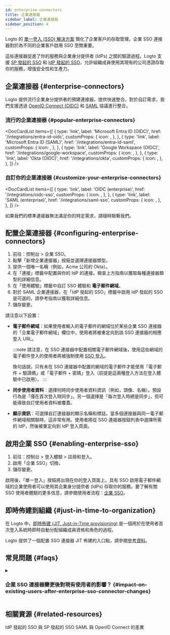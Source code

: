 ```yaml
---
id: enterprise-connectors
title: 企業連接器
sidebar_label: 企業連接器
sidebar_position: 4
---
```



Logto 的 [單一登入 (SSO) 解決方案](/end-user-flows/enterprise-sso) 簡化了企業客戶的存取管理。企業 SSO 連接器對於為不同的企業客戶啟用 SSO 至關重要。

這些連接器促進了你的服務與企業身分提供者 (IdPs) 之間的驗證過程。Logto 支援 [SP 發起的 SSO](/end-user-flows/enterprise-sso/sp-initiated-sso) 和 [IdP 發起的 SSO](/end-user-flows/enterprise-sso/idp-initiated-sso)，允許組織成員使用其現有的公司憑證存取你的服務，增強安全性和生產力。

## 企業連接器 \{#enterprise-connectors}

Logto 提供流行企業身分提供者的預建連接器，提供快速整合。對於自訂需求，我們支援透過 [OpenID Connect (OIDC)](https://auth.wiki/openid-connect) 和 [SAML](https://auth.wiki/saml) 協議進行整合。

### 流行的企業連接器 \{#popular-enterprise-connectors}

<DocCardList
  items={[
    {
      type: 'link',
      label: 'Microsoft Entra ID (OIDC)',
      href: '/integrations/entra-id-oidc',
      customProps: {
        icon: <MicrosoftEntraId />,
      },
    },
    {
      type: 'link',
      label: 'Microsoft Entra ID (SAML)',
      href: '/integrations/entra-id-saml',
      customProps: {
        icon: <MicrosoftEntraId />,
      },
    },
    {
      type: 'link',
      label: 'Google Workspace (OIDC)',
      href: '/integrations/google-workspace',
      customProps: {
        icon: <GoogleWorkspace />,
      },
    },
    {
      type: 'link',
      label: 'Okta (OIDC)',
      href: '/integrations/okta',
      customProps: {
        icon: <Okta />,
      },
    },
  ]}
/>

### 自訂你的企業連接器 \{#customize-your-enterprise-connectors}

<DocCardList
  items={[
    {
      type: 'link',
      label: 'OIDC (enterprise)',
      href: '/integrations/oidc-sso',
      customProps: {
        icon: <Oidc />,
      },
    },
    {
      type: 'link',
      label: 'SAML (enterprise)',
      href: '/integrations/saml-sso',
      customProps: {
        icon: <Saml />,
      },
    },
  ]}
/>

如果我們的標準連接器無法滿足你的特定需求，請隨時聯繫我們。

## 配置企業連接器 \{#configuring-enterprise-connectors}

1. 前往：<CloudLink to="/enterprise-sso">控制台 > 企業 SSO</CloudLink>。
2. 點擊「新增企業連接器」按鈕並選擇連接器類型。
3. 提供一個唯一名稱（例如，Acme 公司的 Okta）。
4. 在「連接」標籤中配置與你的 IdP 的連接。檢查上方指南以獲取每種連接器類型的詳細信息。
5. 在「使用體驗」標籤中自訂 SSO 體驗和 **電子郵件網域**。
6. 對於 SAML 企業連接器，在「IdP 發起的 SSO」標籤中啟用 IdP 發起的 SSO 是可選的。請參考指南以獲取詳細信息。
7. 儲存變更。

請注意以下設置：

- **電子郵件網域**：如果使用者輸入的電子郵件的網域位於某些企業 SSO 連接器的「企業電子郵件網域」欄位中，使用者將被重定向到該 SSO 連接器的相應登入 URL。

  :::note
  請注意，在 SSO 連接器中配置相關電子郵件網域後，使用這些網域的電子郵件登入的使用者將被強制使用 [SSO 登入](/end-user-flows/enterprise-sso)。

  換句話說，只有未在 SSO 連接器中配置的網域的電子郵件才能使用「電子郵件 + 驗證碼」或「電子郵件 + 密碼」登入（前提是這兩種登入方法在登入體驗中已啟用）。
  :::

- **同步使用者資料**：選擇何時同步使用者資料資訊（例如，頭像、名稱）。預設行為是「僅在首次登入時同步」。另一個選擇是「每次登入時總是同步」，但可能導致自訂使用者資料被覆蓋。
- **顯示資訊**：可選擇自訂連接器的顯示名稱和標誌。當多個連接器與同一電子郵件網域相關聯時，這非常有用。使用者將從 SSO 連接器按鈕列表中選擇所需的 IdP，然後被重定向到 IdP 登入頁面。

## 啟用企業 SSO \{#enabling-enterprise-sso}

1. 前往：<CloudLink to="/sign-in-experience/sign-up-and-sign-in">控制台 > 登入體驗 > 註冊和登入</CloudLink>。
2. 啟用「企業 SSO」切換。
3. 儲存變更。

啟用後，「單一登入」按鈕將出現在你的登入頁面上。具有 SSO 啟用電子郵件網域的企業使用者可以使用其企業身分提供者 (IdPs) 存取你的服務。要了解有關 SSO 使用者體驗的更多信息，請參閱使用者流程：[企業 SSO](/end-user-flows/enterprise-sso)。

## 即時佈建到組織 \{#just-in-time-to-organization}

在 Logto 中，[即時佈建 (JIT, Just-in-Time provisioning)](https://auth.wiki/jit-provisioning) 是一個用於在使用者首次登入系統時即時自動分配組織成員資格和角色的過程。

Logto 提供了一個配置 SSO 連接器 JIT 佈建的入口點，請參閱[參考資料](/organizations/just-in-time-provisioning)。

## 常見問題 \{#faqs}

<details>
<summary>

### 企業 SSO 連接器變更後對現有使用者的影響？ \{#impact-on-existing-users-after-enterprise-sso-connector-changes}

</summary>

- 新增 SSO：如果電子郵件匹配，SSO 身分將與現有帳戶連結。
- 移除 SSO：移除與帳戶連結的 SSO 身分，但保留使用者帳戶，並提示使用者設置替代驗證方法。

</details>

## 相關資源 \{#related-resources}

<Url href="https://blog.logto.io/idp-vs-sp-initiated-sso">IdP 發起的 SSO 與 SP 發起的 SSO</Url>
<Url href="https://blog.logto.io/differences-between-saml-and-oidc">
  SAML 與 OpenID Connect 的差異
</Url>

